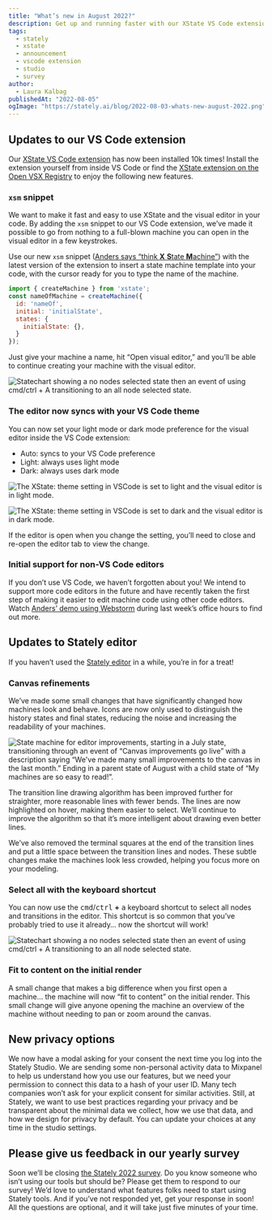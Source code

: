 ```yaml
---
title: "What’s new in August 2022?"
description: Get up and running faster with our XState VS Code extension and enjoy all the design details in the Stately studio experience.
tags:
  - stately
  - xstate
  - announcement
  - vscode extension
  - studio
  - survey
author:
  - Laura Kalbag
publishedAt: "2022-08-05"
ogImage: "https://stately.ai/blog/2022-08-03-whats-new-august-2022.png"
---
```


## Updates to our VS Code extension

Our [XState VS Code extension](https://marketplace.visualstudio.com/items?itemName=statelyai.stately-vscode) has now been installed 10k times! Install the extension yourself from inside VS Code or find the [XState extension on the Open VSX Registry](https://stately.ai/blog/xstate-vscode-extension-now-available-on-the-open-vsx-registry) to enjoy the following new features.

### `xsm` snippet

We want to make it fast and easy to use XState and the visual editor in your code. By adding the `xsm` snippet to our VS Code extension, we’ve made it possible to go from nothing to a full-blown machine you can open in the visual editor in a few keystrokes.

Use our new `xsm` snippet ([Anders says “think **X** **S**tate **M**achine”](https://youtu.be/EkhWpJfVLDo?t=155)) with the latest version of the extension to insert a state machine template into your code, with the cursor ready for you to type the name of the machine. 

```js
import { createMachine } from 'xstate';
const nameOfMachine = createMachine({
  id: 'nameOf',
  initial: 'initialState',
  states: {
    initialState: {},
  }
});
```

Just give your machine a name, hit “Open visual editor,” and you’ll be able to continue creating your machine with the visual editor.

![Statechart showing a no nodes selected state then an event of using cmd/ctrl + A transitioning to an all node selected state.](xsm-snippet.gif)

### The editor now syncs with your VS Code theme

You can now set your light mode or dark mode preference for the visual editor inside the VS Code extension:

- Auto: syncs to your VS Code preference
- Light: always uses light mode
- Dark: always uses dark mode

![The XState: theme setting in VSCode is set to light and the visual editor is in light mode.](vscode-lightmode.png)

![The XState: theme setting in VSCode is set to dark and the visual editor is in dark mode.](vscode-darkmode.png)

If the editor is open when you change the setting, you’ll need to close and re-open the editor tab to view the change.

### Initial support for non-VS Code editors

If you don’t use VS Code, we haven’t forgotten about you! We intend to support more code editors in the future and have recently taken the first step of making it easier to edit machine code using other code editors. Watch [Anders’ demo using Webstorm](https://www.youtube.com/watch?v=EkhWpJfVLDo&t=252s) during last week’s office hours to find out more.

## Updates to Stately editor

If you haven’t used the  [Stately editor](https://stately.ai/editor) in a while, you’re in for a treat!

### Canvas refinements

We’ve made some small changes that have significantly changed how machines look and behave. Icons are now only used to distinguish the history states and final states, reducing the noise and increasing the readability of your machines.

![State machine for editor improvements, starting in a July state, transitioning through an event of “Canvas improvements go live” with a description saying “We've made many small improvements to the canvas in the last month.” Ending in a parent state of August with a child state of “My machines are so easy to read!”.](august-22-editor-improvements.png)

The transition line drawing algorithm has been improved further for straighter, more reasonable lines with fewer bends. The lines are now highlighted on hover, making them easier to select. We’ll continue to improve the algorithm so that it’s more intelligent about drawing even better lines.

We’ve also removed the terminal squares at the end of the transition lines and put a little space between the transition lines and nodes. These subtle changes make the machines look less crowded, helping you focus more on your modeling.

### Select all with the keyboard shortcut

You can now use the <kbd>cmd</kbd>/<kbd>ctrl</kbd> **+** <kbd>a</kbd> keyboard shortcut to select all nodes and transitions in the editor. This shortcut is so common that you’ve probably tried to use it already… now the shortcut will work!

![Statechart showing a no nodes selected state then an event of using cmd/ctrl + A transitioning to an all node selected state.](select-all-keyboard-shortcut.gif)

### Fit to content on the initial render

A small change that makes a big difference when you first open a machine… the machine will now “fit to content” on the initial render. This small change will give anyone opening the machine an overview of the machine without needing to pan or zoom around the canvas.

## New privacy options

We now have a modal asking for your consent the next time you log into the Stately Studio. We are sending some non-personal activity data to Mixpanel to help us understand how you use our features, but we need your permission to connect this data to a hash of your user ID. Many tech companies won’t ask for your explicit consent for similar activities. Still, at Stately, we want to use best practices regarding your privacy and be transparent about the minimal data we collect, how we use that data, and how we design for privacy by default. You can update your choices at any time in the studio settings.

## Please give us feedback in our yearly survey

Soon we’ll be closing [the Stately 2022 survey](https://stately.ai/survey). Do you know someone who isn’t using our tools but should be? Please get them to respond to our survey! We’d love to understand what features folks need to start using Stately tools. And if you’ve not responded yet, get your response in soon! All the questions are optional, and it will take just five minutes of your time.